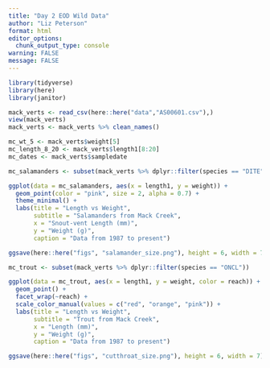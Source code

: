 ```yaml
---
title: "Day 2 EOD Wild Data"
author: "Liz Peterson"
format: html
editor_options: 
  chunk_output_type: console
warning: FALSE
message: FALSE
---
```


```r
library(tidyverse)
library(here)
library(janitor)
```

```r
mack_verts <- read_csv(here::here("data","AS00601.csv"),)
view(mack_verts)
mack_verts <- mack_verts %>% clean_names()
```

```r
mc_wt_5 <- mack_verts$weight[5]
mc_length_8_20 <- mack_verts$length1[8:20]
mc_dates <- mack_verts$sampledate
```

```r
mc_salamanders <- subset(mack_verts %>% dplyr::filter(species == "DITE"))
```

```r
ggplot(data = mc_salamanders, aes(x = length1, y = weight)) +
  geom_point(color = "pink", size = 2, alpha = 0.7) +
  theme_minimal() +
  labs(title = "Length vs Weight",
       subtitle = "Salamanders from Mack Creek",
       x = "Snout-vent Length (mm)",
       y = "Weight (g)",
       caption = "Data from 1987 to present")

ggsave(here::here("figs", "salamander_size.png"), height = 6, width = 7)
```

```r
mc_trout <- subset(mack_verts %>% dplyr::filter(species == "ONCL"))
```

```r
ggplot(data = mc_trout, aes(x = length1, y = weight, color = reach)) +
  geom_point() +
  facet_wrap(~reach) +
  scale_color_manual(values = c("red", "orange", "pink")) +
  labs(title = "Length vs Weight",
       subtitle = "Trout from Mack Creek",
       x = "Length (mm)",
       y = "Weight (g)",
       caption = "Data from 1987 to present")

ggsave(here::here("figs", "cutthroat_size.png"), height = 6, width = 7)
```



